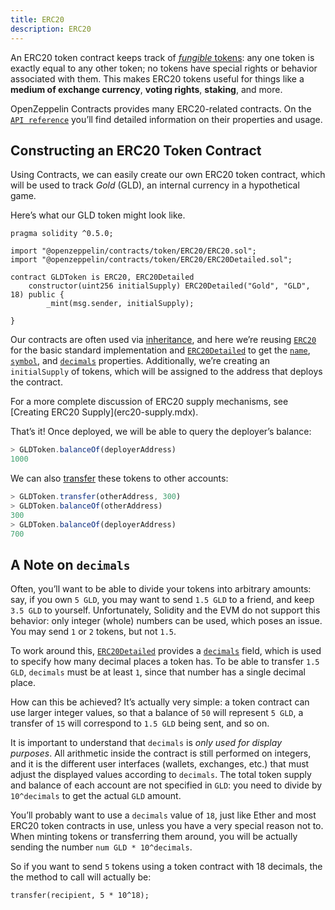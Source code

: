 ```yaml
---
title: ERC20
description: ERC20
---
```


An ERC20 token contract keeps track of [_fungible_ tokens](tokens.mdx#different-kinds-of-tokens): any one token is exactly equal to any other token; no tokens have special rights or behavior associated with them. This makes ERC20 tokens useful for things like a **medium of exchange currency**, **voting rights**, **staking**, and more.

OpenZeppelin Contracts provides many ERC20-related contracts. On the [`API reference`](contracts/v5.x/api/token/ERC20.mdx) you’ll find detailed information on their properties and usage.

## Constructing an ERC20 Token Contract

Using Contracts, we can easily create our own ERC20 token contract, which will be used to track _Gold_ (GLD), an internal currency in a hypothetical game.

Here’s what our GLD token might look like.

```solidity
pragma solidity ^0.5.0;

import "@openzeppelin/contracts/token/ERC20/ERC20.sol";
import "@openzeppelin/contracts/token/ERC20/ERC20Detailed.sol";

contract GLDToken is ERC20, ERC20Detailed 
    constructor(uint256 initialSupply) ERC20Detailed("Gold", "GLD", 18) public {
        _mint(msg.sender, initialSupply);
    
}
```

Our contracts are often used via [inheritance](https://solidity.readthedocs.io/en/latest/contracts.html#inheritance), and here we’re reusing [`ERC20`](contracts/v5.x/api/token/ERC20.mdx#erc20) for the basic standard implementation and [`ERC20Detailed`](contracts/v5.x/api/token/ERC20.mdx#ERC20Detailed) to get the [`name`](contracts/v5.x/api/token/ERC20.mdx#ERC20Detailed-name--), [`symbol`](contracts/v5.x/api/token/ERC20.mdx#ERC20Detailed-symbol--), and [`decimals`](contracts/v5.x/api/token/ERC20.mdx#ERC20Detailed-decimals--) properties. Additionally, we’re creating an `initialSupply` of tokens, which will be assigned to the address that deploys the contract.

<Callout>
For a more complete discussion of ERC20 supply mechanisms, see [Creating ERC20 Supply](erc20-supply.mdx).
</Callout>

That’s it! Once deployed, we will be able to query the deployer’s balance:

```javascript
> GLDToken.balanceOf(deployerAddress)
1000
```

We can also [transfer](contracts/v5.x/api/token/ERC20.mdx#IERC20-transfer-address-uint256-) these tokens to other accounts:

```javascript
> GLDToken.transfer(otherAddress, 300)
> GLDToken.balanceOf(otherAddress)
300
> GLDToken.balanceOf(deployerAddress)
700
```

## A Note on `decimals`

Often, you’ll want to be able to divide your tokens into arbitrary amounts: say, if you own `5 GLD`, you may want to send `1.5 GLD` to a friend, and keep `3.5 GLD` to yourself. Unfortunately, Solidity and the EVM do not support this behavior: only integer (whole) numbers can be used, which poses an issue. You may send `1` or `2` tokens, but not `1.5`.

To work around this, [`ERC20Detailed`](contracts/v5.x/api/token/ERC20.mdx#ERC20Detailed) provides a [`decimals`](contracts/v5.x/api/token/ERC20.mdx#ERC20Detailed-decimals--) field, which is used to specify how many decimal places a token has. To be able to transfer `1.5 GLD`, `decimals` must be at least `1`, since that number has a single decimal place.

How can this be achieved? It’s actually very simple: a token contract can use larger integer values, so that a balance of `50` will represent `5 GLD`, a transfer of `15` will correspond to `1.5 GLD` being sent, and so on.

It is important to understand that `decimals` is _only used for display purposes_. All arithmetic inside the contract is still performed on integers, and it is the different user interfaces (wallets, exchanges, etc.) that must adjust the displayed values according to `decimals`. The total token supply and balance of each account are not specified in `GLD`: you need to divide by `10^decimals` to get the actual `GLD` amount.

You’ll probably want to use a `decimals` value of `18`, just like Ether and most ERC20 token contracts in use, unless you have a very special reason not to. When minting tokens or transferring them around, you will be actually sending the number `num GLD * 10^decimals`.

So if you want to send `5` tokens using a token contract with 18 decimals, the the method to call will actually be:

```solidity
transfer(recipient, 5 * 10^18);
```
